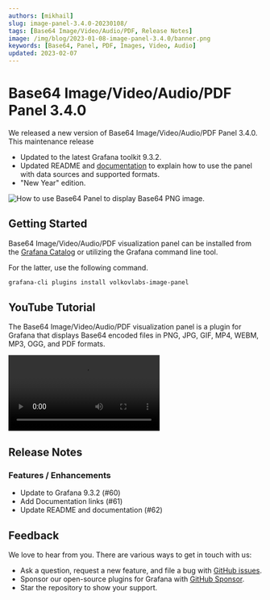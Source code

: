 ```yaml
---
authors: [mikhail]
slug: image-panel-3.4.0-20230108/
tags: [Base64 Image/Video/Audio/PDF, Release Notes]
image: /img/blog/2023-01-08-image-panel-3.4.0/banner.png
keywords: [Base64, Panel, PDF, Images, Video, Audio]
updated: 2023-02-07
---
```



# Base64 Image/Video/Audio/PDF Panel 3.4.0

We released a new version of Base64 Image/Video/Audio/PDF Panel 3.4.0. This maintenance release

- Updated to the latest Grafana toolkit 9.3.2.
- Updated README and [documentation](/plugins/volkovlabs-image-panel) to explain how to use the panel with data sources and supported formats.
- "New Year" edition.

<!--truncate-->

<Image
  title="How to use Base64 Panel to display Base64 PNG image."
  src="/img/blog/2023-01-08-image-panel-3.4.0/image.png"
/>

## Getting Started

Base64 Image/Video/Audio/PDF visualization panel can be installed from the [Grafana Catalog](https://grafana.com/grafana/plugins/volkovlabs-image-panel/) or utilizing the Grafana command line tool.

For the latter, use the following command.

```bash
grafana-cli plugins install volkovlabs-image-panel
```

## YouTube Tutorial

The Base64 Image/Video/Audio/PDF visualization panel is a plugin for Grafana that displays Base64 encoded files in PNG, JPG, GIF, MP4, WEBM, MP3, OGG, and PDF formats.

<Video
  src="https://www.youtube.com/embed/1_bgLSehjhg"
  title="Images, PDFs, Video, Live Camera Feed on Grafana Dashboard."
/>

## Release Notes

### Features / Enhancements

- Update to Grafana 9.3.2 (#60)
- Add Documentation links (#61)
- Update README and documentation (#62)

## Feedback

We love to hear from you. There are various ways to get in touch with us:

- Ask a question, request a new feature, and file a bug with [GitHub issues](https://github.com/volkovlabs/volkovlabs-image-panel/issues/new/choose).
- Sponsor our open-source plugins for Grafana with [GitHub Sponsor](https://github.com/sponsors/VolkovLabs).
- Star the repository to show your support.
